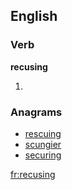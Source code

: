 ==English==

===Verb===
'''recusing'''

# {{present participle of|[[recuse]]}}

===Anagrams===
* [[rescuing#English|rescuing]]
* [[scungier#English|scungier]]
* [[securing#English|securing]]

[[fr:recusing]]